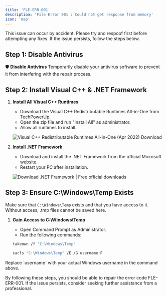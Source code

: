 ```yaml
---
title: 'FLE-ERR-001'
description: 'File Error 001 : Could not get response from memory'
icon: 'map'
---
```



<Note>
This issue can occur by accident. Please try and respoof first before attempting any fixes. If the issue persists, follow the steps below.
</Note>

## Step 1: Disable Antivirus
🛡️ **Disable Antivirus**
Temporarily disable your antivirus software to prevent it from interfering with the repair process.

## Step 2: Install Visual C++ & .NET Framework

1. **Install All Visual C++ Runtimes**
    - Download the Visual C++ Redistributable Runtimes All-in-One from TechPowerUp.
    - Open the zip file and run "Install All" as administrator.
    - Allow all runtimes to install.

    ![Visual C++ Redistributable Runtimes All-in-One (Apr 2022) Download](https://www.techpowerup.com/download/visual-c-redistributable-runtime-package-all-in-one/)

2. **Install .NET Framework**
    - Download and install the .NET Framework from the official Microsoft website.
    - Restart your PC after installation.

    ![Download .NET Framework | Free official downloads](https://dotnet.microsoft.com/download/dotnet-framework)

## Step 3: Ensure C:\Windows\Temp Exists

Make sure that `C:\Windows\Temp` exists and that you have access to it. Without access, .tmp files cannot be saved here.

1. **Gain Access to C:\Windows\Temp**
    - Open Command Prompt as Administrator.
    - Run the following commands:

    ```sh
    takeown /f "C:\Windows\Temp"
    ```

    ```sh
    cacls "C:\Windows\Temp" /E /G username:F
    ```

<Warning>
Replace `username` with your actual Windows username in the command above.
</Warning>

By following these steps, you should be able to repair the error code FLE-ERR-001. If the issue persists, consider seeking further assistance from a professional.
